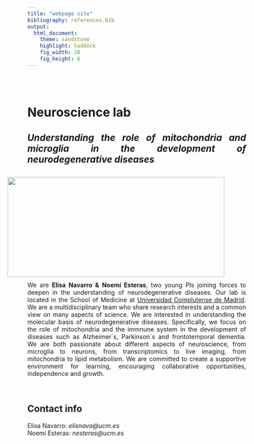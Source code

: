 ```yaml
---
title: "webpage site"
bibliography: references.bib
output: 
  html_document:
    theme: sandstone
    highlight: haddock
    fig_width: 20
    fig_height: 6
---
```


```{=html}
<style type="text/css">
.title {
  display: none;
}

main-container {
  max-width: 1800px;
  margin-left: auto;
  margin-right: auto;
}

body {
text-align: justify
}

</style>
```
<div class="row" style="padding-top: 30px;">

# **Neuroscience lab**

## *Understanding the role of mitochondria and microglia in the development of neurodegenerative diseases*

<a href = "https://www.ucm.es/"> <img style="float: right; vertical-align:middle;margin:10px 50px" height=230 width=500 src="images/word-cloud.png"> </a>

</br>

We are **Elisa Navarro & Noemí Esteras**, two young PIs joining forces to deepen in the understanding of neurodegenerative diseases. Our lab is located in the School of Medicine at [Universidad Complutense de Madrid](https://www.ucm.es/). We are a multidisciplinary team who share research interests and a common view on many aspects of science. We are interested in understanding the molecular basis of neurodegenerative diseases. Specifically, we focus on the role of mitochondria and the immnune system in the development of diseases such as Alzheimer´s, Parkinson´s and frontotemporal dementia. We are both passionate about different aspects of neuroscience, from microglia to neurons, from transcriptomics to live imaging, from mitochondria to lipid metabolism. We are committed to create a supportive environment for learning, encouraging collaborative opportunities, independence and growth.

</br>

## Contact info

Elisa Navarro: *elisnava@ucm.es*
</br>
Noemí Esteras: *nesteras@ucm.es*



